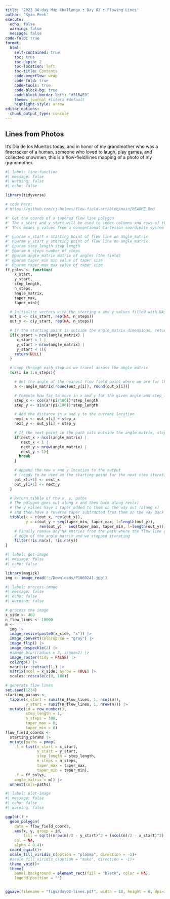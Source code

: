 ```yaml
---
title: '2023 30-day Map Challenge • Day 02 • Flowing Lines'
author: 'Ryan Peek'
execute:
  echo: false
  warning: false
  message: false
code-fold: true
format: 
  html:
    self-contained: true
    toc: true
    toc-depth: 2
    toc-location: left
    toc-title: Contents
    code-overflow: wrap
    code-fold: true
    code-tools: true
    code-block-bg: true
    code-block-border-left: "#31BAE9"
    theme: journal #litera #default
    highlight-style: arrow
editor_options: 
  chunk_output_type: console
---
```


## Lines from Photos    

It's Día de los Muertos today, and in honor of my grandmother who was a firecracker of a human, someone who loved to laugh, play games, and collected snowmen, this is a flow-field/lines mapping of a photo of my grandmother.

```r
#| label: line-function
#| message: false
#| warning: false
#| echo: false

library(tidyverse)

# code here:
# https://github.com/cj-holmes/flow-field-art/blob/main/README.Rmd

#' Get the coords of a tapered flow line polygon
#' The x_start and y_start will be used to index columns and rows of the angle_matrix
#' This means y values from a conventional Cartesian coordinate system will be reversed as y = 1 will be row 1 of the matrix

#' @param x_start x starting point of flow line on angle_matrix
#' @param y_start y starting point of flow line on angle_matrix
#' @param step_length step length
#' @param n_steps number of steps
#' @param angle_matrix matrix of angles (the field)
#' @param taper_min min value of taper size
#' @param taper_max max value of taper size
ff_polys <- function(
    x_start,
    y_start,
    step_length,
    n_steps,
    angle_matrix,
    taper_max,
    taper_min){

  # Initialise vectors with the starting x and y values filled with NAs
  out_x <- c(x_start, rep(NA, n_steps))
  out_y <- c(y_start, rep(NA, n_steps))

  # If the starting point is outside the angle_matrix dimensions, return NULL
  if(x_start > ncol(angle_matrix) |
     x_start < 1 |
     y_start > nrow(angle_matrix) |
     y_start < 1){
    return(NULL)
  }

  # Loop through each step as we travel across the angle matrix
  for(i in 1:n_steps){

    # Get the angle of the nearest flow field point where we are for this iteration
    a <- angle_matrix[round(out_y[i]), round(out_x[i])]

    # Compute how far to move in x and y for the given angle and step_length
    step_x <- cos(a*(pi/180))*step_length
    step_y <- sin(a*(pi/180))*step_length

    # Add the distance in x and y to the current location
    next_x <- out_x[i] + step_x
    next_y <- out_y[i] + step_y

    # If the next point in the path sits outside the angle matrix, stop iterating along the path
    if(next_x > ncol(angle_matrix) |
       next_x < 1 |
       next_y > nrow(angle_matrix) |
       next_y < 1){
      break
    }

    # Append the new x and y location to the output
    # (ready to be used as the starting point for the next step iteration)
    out_x[i+1] <- next_x
    out_y[i+1] <- next_y
  }

  # Return tibble of the x, y, paths
  # The polygon goes out along x and then back along rev(x)
  # The y values have a taper added to them on the way out (along x)
  # and then have a reverse taper subtracted from them on the way back (along rev(x))
  tibble(x = c(out_x, rev(out_x)),
         y = c(out_y + seq(taper_min, taper_max, l=length(out_y)),
               rev(out_y) - seq(taper_max, taper_min, l=length(out_y)))) |>
    # Finally remove any NA entries from the path where the flow line got to the
    # edge of the angle_matrix and we stopped iterating
    filter(!is.na(x), !is.na(y))
}
```

```r
#| label: get-image
#| message: false
#| echo: false

library(magick)
img <- image_read('~/Downloads/P1060241.jpg')

```

```r
#| label: process-image
#| message: false
#| echo: false
#| warning: false

# process the image
x_side <- 400
n_flow_lines <- 10000
m <-
  img |>
  image_resize(paste0(x_side, "x")) |>
  image_convert(colorspace = "gray") |>
  image_flip() |>
  image_despeckle(2) |>
  #image_blur(radius = 2, sigma=2) |>
  image_raster(tidy = FALSE) |>
  col2rgb() |>
  magrittr::extract(1,) |>
  matrix(ncol = x_side, byrow = TRUE) |>
  scales::rescale(c(0, 180))

# generate flow lines
set.seed(1234)
starting_params <-
  tibble(x_start = runif(n_flow_lines, 1, ncol(m)),
         y_start = runif(n_flow_lines, 1, nrow(m))) |>
  mutate(id = row_number(),
         step_length = 1,
         n_steps = 300,
         taper_max = 8,
         taper_min = 0)
flow_field_coords <-
  starting_params |>
  mutate(paths = pmap(
    .l = list(x_start = x_start,
              y_start = y_start,
              step_length = step_length,
              n_steps = n_steps,
              taper_max = taper_max,
              taper_min = taper_min),
    .f = ff_polys,
    angle_matrix = m)) |>
  unnest(cols=paths)
```


```r
#| label: plot-image
#| message: false
#| echo: false
#| warning: false

ggplot() +
  geom_polygon(
    data = flow_field_coords,
    aes(x, y, group = id,
        fill = sqrt((nrow(m)/2 - y_start)^2 + (ncol(m)/2 - x_start)^2)),
    col = NA,
    alpha = 0.4)+
  coord_equal()+
  scale_fill_viridis_c(option = "plasma", direction = -1)+
  #scale_fill_viridis_c(option = "mako", direction = -1)+
  theme_void()+
  theme(
    panel.background = element_rect(fill = "black", color = NA),
    legend.position = "")


ggsave(filename = "figs/day02-lines.pdf", width = 10, height = 8, dpi=300)


```
